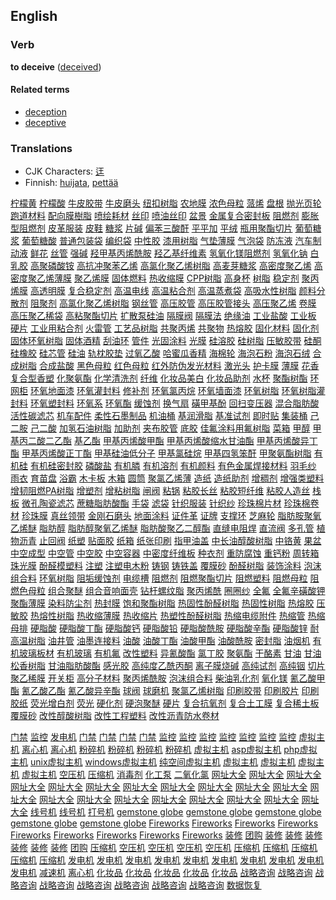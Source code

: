 ==English==
===Verb===
'''to deceive''' ([[deceived]])

====Related terms====
*[[deception]]
*[[deceptive]]

===Translations===
*CJK Characters: [[迋]]
*Finnish: [[huijata]], [[pettää]]
[http://www.shop263.com/i8-2/855.htm 柠檬黄]
[http://www.shop263.com/i8-2/856.htm 柠檬酸]
[http://www.shop263.com/i8-2/857.htm 牛皮胶带]
[http://www.shop263.com/i8-2/858.htm 牛皮磨头]
[http://www.shop263.com/i8-2/859.htm 纽扣树脂]
[http://www.shop263.com/i8-2/860.htm 农地膜]
[http://www.shop263.com/i8-2/861.htm 浓色母粒]
[http://www.shop263.com/i8-2/862.htm 蒎烯]
[http://www.shop263.com/i8-2/863.htm 盘根]
[http://www.shop263.com/i8-2/864.htm 抛光页轮]
[http://www.shop263.com/i8-2/865.htm 跑道材料]
[http://www.shop263.com/i8-2/866.htm 配向膜樹脂]
[http://www.shop263.com/i8-2/867.htm 喷绘耗材]
[http://www.shop263.com/i8-2/868.htm 丝印]
[http://www.shop263.com/i8-2/869.htm 喷油丝印]
[http://www.shop263.com/i8-2/870.htm 盆景]
[http://www.shop263.com/i8-2/871.htm 金属复合密封板]
[http://www.shop263.com/i8-2/872.htm 阻燃剂]
[http://www.shop263.com/i8-2/873.htm 膨胀型阻燃剂]
[http://www.shop263.com/i8-2/874.htm 皮革服装]
[http://www.shop263.com/i8-2/875.htm 皮鞋]
[http://www.shop263.com/i8-2/876.htm 糖浆]
[http://www.shop263.com/i8-2/877.htm 片碱]
[http://www.shop263.com/i8-2/878.htm 偏苯三酸酐]
[http://www.shop263.com/i8-2/879.htm 平平加]
[http://www.shop263.com/i8-2/880.htm 平绒]
[http://www.shop263.com/i8-2/882.htm 瓶用聚酯切片]
[http://www.shop263.com/i8-2/883.htm 葡萄糖浆]
[http://www.shop263.com/i8-2/884.htm 葡萄糖酸]
[http://www.shop263.com/i8-2/885.htm 普通包装袋]
[http://www.shop263.com/i8-2/886.htm 编织袋]
[http://www.shop263.com/i8-2/887.htm 中性胶]
[http://www.shop263.com/i8-2/888.htm 漆用树脂]
[http://www.shop263.com/i8-2/889.htm 气垫薄膜]
[http://www.shop263.com/i8-2/890.htm 气泡袋]
[http://www.shop263.com/i8-2/891.htm 防冻液]
[http://www.shop263.com/i8-2/892.htm 汽车制动液]
[http://www.shop263.com/i8-2/893.htm 鲜花]
[http://www.shop263.com/i8-2/894.htm 丝管]
[http://www.shop263.com/i8-2/895.htm 强碱]
[http://www.shop263.com/i8-2/896.htm 羟甲基丙烯酰胺]
[http://www.shop263.com/i8-2/897.htm 羟乙基纤维素]
[http://www.shop263.com/i8-2/898.htm 氢氧化镁阻燃剂]
[http://www.shop263.com/i8-2/899.htm 氢氧化钠]
[http://www.shop263.com/i8-2/900.htm 白乳胶]
[http://www.shop263.com/i8-2/901.htm 高聚磷酸铵]
[http://www.shop263.com/i8-2/902.htm 高抗冲聚苯乙烯]
[http://www.shop263.com/i8-2/903.htm 高氯化聚乙烯树脂]
[http://www.shop263.com/i8-2/904.htm 高麦芽糖浆]
[http://www.shop263.com/i8-2/905.htm 高密度聚乙烯]
[http://www.shop263.com/i8-2/906.htm 高密度聚乙烯薄膜]
[http://www.shop263.com/i8-2/907.htm 聚乙烯膜]
[http://www.shop263.com/i8-2/909.htm 固体燃料]
[http://www.shop263.com/i8-2/910.htm 热收缩膜]
[http://www.shop263.com/i8-2/911.htm CPP树脂]
[http://www.shop263.com/i8-2/912.htm 高身杯]
[http://www.shop263.com/i8-2/913.htm 树脂]
[http://www.shop263.com/i8-2/914.htm 稳定剂]
[http://www.shop263.com/i8-2/915.htm 聚丙烯膜]
[http://www.shop263.com/i8-2/916.htm 高透明膜]
[http://www.shop263.com/i8-2/917.htm 复合稳定剂]
[http://www.shop263.com/i8-2/918.htm 高温电线]
[http://www.shop263.com/i8-2/919.htm 高温粘合剂]
[http://www.shop263.com/i8-2/920.htm 高温蒸煮袋]
[http://www.shop263.com/i8-2/921.htm 高吸水性树脂]
[http://www.shop263.com/i8-2/922.htm 颜料分散剂]
[http://www.shop263.com/i8-2/923.htm 阻聚剂]
[http://www.shop263.com/i8-2/924.htm 高氯化聚乙烯树脂]
[http://www.shop263.com/i8-2/925.htm 钢丝管]
[http://www.shop263.com/i8-2/926.htm 高压胶管]
[http://www.shop263.com/i8-2/927.htm 高压胶管接头]
[http://www.shop263.com/i8-2/928.htm 高压聚乙烯]
[http://www.shop263.com/i8-2/929.htm 卷膜]
[http://www.shop263.com/i8-2/930.htm 高压聚乙稀袋]
[http://www.shop263.com/i8-2/931.htm 高粘聚酯切片]
[http://www.shop263.com/i8-2/932.htm 扩散泵硅油]
[http://www.shop263.com/i8-2/933.htm 隔膜阀]
[http://www.shop263.com/i8-2/934.htm 隔膜法]
[http://www.shop263.com/i8-2/935.htm 绝缘油]
[http://www.shop263.com/i8-2/936.htm 工业盐酸]
[http://www.shop263.com/i8-2/937.htm 工业板]
[http://www.shop263.com/i8-2/938.htm 硬片]
[http://www.shop263.com/i8-2/939.htm 工业用粘合剂]
[http://www.shop263.com/i8-2/940.htm 火雷管]
[http://www.shop263.com/i8-2/941.htm 工艺品树脂]
[http://www.shop263.com/i8-2/942.htm 共聚丙烯]
[http://www.shop263.com/i8-2/943.htm 共聚物]
[http://www.shop263.com/i8-2/944.htm 热熔胶]
[http://www.shop263.com/i8-2/945.htm 固化材料]
[http://www.shop263.com/i8-2/946.htm 固化剂]
[http://www.shop263.com/i8-2/947.htm 固体环氧树脂]
[http://www.shop263.com/i8-2/948.htm 固体酒精]
[http://www.shop263.com/i8-2/949.htm 刮油环]
[http://www.shop263.com/i8-2/950.htm 管件]
[http://www.shop263.com/i8-2/951.htm 光固涂料]
[http://www.shop263.com/i8-2/952.htm 光膜]
[http://www.shop263.com/i8-2/953.htm 硅溶胶]
[http://www.shop263.com/i8-2/954.htm 硅树脂]
[http://www.shop263.com/i8-2/955.htm 压敏胶带]
[http://www.shop263.com/i8-2/956.htm 硅酮]
[http://www.shop263.com/i8-2/957.htm 硅橡胶]
[http://www.shop263.com/i8-2/958.htm 硅芯管]
[http://www.shop263.com/i8-2/959.htm 硅油]
[http://www.shop263.com/i8-2/960.htm 轨枕胶垫]
[http://www.shop263.com/i8-2/961.htm 过氧乙酸]
[http://www.shop263.com/i8-2/962.htm 哈蜜瓜香精]
[http://www.shop263.com/i8-2/963.htm 海棉轮]
[http://www.shop263.com/i8-2/964.htm 海泡石粉]
[http://www.shop263.com/i8-2/965.htm 海泡石绒]
[http://www.shop263.com/i8-2/966.htm 合成树脂]
[http://www.shop263.com/i8-2/967.htm 合成盐酸]
[http://www.shop263.com/i8-2/968.htm 黑色母粒]
[http://www.shop263.com/i8-2/969.htm 红色母粒]
[http://www.shop263.com/i8-2/970.htm 红外防伪发光材料]
[http://www.shop263.com/i8-2/971.htm 激光头]
[http://www.shop263.com/i8-2/972.htm 护卡膜]
[http://www.shop263.com/i8-2/973.htm 薄膜]
[http://www.shop263.com/i8-2/974.htm 花香复合型香塑]
[http://www.shop263.com/i8-2/975.htm 化聚氨酯]
[http://www.shop263.com/i8-2/976.htm 化学清洗剂]
[http://www.shop263.com/i8-2/977.htm 纤维]
[http://www.shop263.com/i8-2/978.htm 化妆品美白]
[http://www.shop263.com/i8-2/979.htm 化妆品助剂]
[http://www.shop263.com/i8-2/980.htm 水杯]
[http://www.shop263.com/i8-2/981.htm 聚酯树酯]
[http://www.shop263.com/i8-2/982.htm 环网柜]
[http://www.shop263.com/i8-2/983.htm 环氧地面漆]
[http://www.shop263.com/i8-2/984.htm 环氧灌封料]
[http://www.shop263.com/i8-2/985.htm 修补剂]
[http://www.shop263.com/i8-2/986.htm 环氧氯丙烷]
[http://www.shop263.com/i8-2/987.htm 环氧墙面漆]
[http://www.shop263.com/i8-2/988.htm 环氧树脂]
[http://www.shop263.com/i8-2/989.htm 环氧树脂灌封料]
[http://www.shop263.com/i8-2/990.htm 环氧塑封料]
[http://www.shop263.com/i8-2/991.htm 环氧系]
[http://www.shop263.com/i8-2/992.htm 环氧酯]
[http://www.shop263.com/i8-2/993.htm 缓蚀剂]
[http://www.shop263.com/i8-2/994.htm 换气扇]
[http://www.shop263.com/i8-2/995.htm 磺甲基酚]
[http://www.shop263.com/i8-2/996.htm 回扫变压器]
[http://www.shop263.com/i8-2/997.htm 混合脂肪酸]
[http://www.shop263.com/i8-2/998.htm 活性碳滤芯]
[http://www.shop263.com/i8-2/999.htm 机车配件]
[http://www.shop263.com/i8-2/1100.htm 柔性石墨制品]
[http://www.shop263.com/i8-2/1101.htm 机油桶]
[http://www.shop263.com/i8-2/1102.htm 基润滑脂]
[http://www.shop263.com/i8-2/1103.htm 基准试剂]
[http://www.shop263.com/i8-2/1104.htm 即时贴]
[http://www.shop263.com/i8-2/1105.htm 集装桶]
[http://www.shop263.com/i8-2/1106.htm 己二胺]
[http://www.shop263.com/i8-2/1107.htm 己二酸]
[http://www.shop263.com/i8-2/1108.htm 加氢石油树脂]
[http://www.shop263.com/i8-2/1109.htm 加助剂]
[http://www.shop263.com/i8-2/1110.htm 夹布胶管]
[http://www.shop263.com/i8-2/1111.htm 底胶]
[http://www.shop263.com/i8-2/1112.htm 佳氟涂料用氟树脂]
[http://www.shop263.com/i8-2/1113.htm 菜箱]
[http://www.shop263.com/i8-2/1114.htm 甲醇]
[http://www.shop263.com/i8-2/1115.htm 甲基丙二酸二乙酯]
[http://www.shop263.com/i8-2/1116.htm 基乙酯]
[http://www.shop263.com/i8-2/1117.htm 甲基丙烯酸甲酯]
[http://www.shop263.com/i8-2/1118.htm 甲基丙烯酸缩水甘油酯]
[http://www.shop263.com/i8-2/1119.htm 甲基丙烯酸异丁酯]
[http://www.shop263.com/i8-2/1120.htm 甲基丙烯酸正丁酯]
[http://www.shop263.com/i8-2/1121.htm 甲基硅油低分子]
[http://www.shop263.com/i8-2/1122.htm 甲基氯硅烷]
[http://www.shop263.com/i8-2/1123.htm 甲基四氢笨酐]
[http://www.shop263.com/i8-2/1124.htm 甲聚氨酯树脂]
[http://www.shop263.com/i8-2/1125.htm 有机硅]
[http://www.shop263.com/i8-2/1126.htm 有机硅密封胶]
[http://www.shop263.com/i8-2/1127.htm 磷酸盐]
[http://www.shop263.com/i8-2/1128.htm 有机膦]
[http://www.shop263.com/i8-2/1129.htm 有机溶剂]
[http://www.shop263.com/i8-2/1130.htm 有机颜料]
[http://www.shop263.com/i8-2/1131.htm 有色金属焊接材料]
[http://www.shop263.com/i8-2/1132.htm 羽毛纱]
[http://www.shop263.com/i8-2/1133.htm 雨衣]
[http://www.shop263.com/i8-2/1134.htm 育苗盘]
[http://www.shop263.com/i8-2/1135.htm 浴霸]
[http://www.shop263.com/i8-2/1136.htm 木卡板]
[http://www.shop263.com/i8-2/1137.htm 木箱]
[http://www.shop263.com/i8-2/1138.htm 圆筒]
[http://www.shop263.com/i8-2/1139.htm 聚氯乙烯薄]
[http://www.shop263.com/i8-2/1140.htm 造纸]
[http://www.shop263.com/i8-2/1141.htm 造纸助剂]
[http://www.shop263.com/i8-2/1142.htm 增稠剂]
[http://www.shop263.com/i8-2/1143.htm 增强类塑料]
[http://www.shop263.com/i8-2/1144.htm 增韧阻燃PA树脂]
[http://www.shop263.com/i8-2/1145.htm 增塑剂]
[http://www.shop263.com/i8-2/1146.htm 增粘树脂]
[http://www.shop263.com/i8-2/1147.htm 闸阀]
[http://www.shop263.com/i8-2/1148.htm 粘锅]
[http://www.shop263.com/i8-2/1149.htm 粘胶长丝]
[http://www.shop263.com/i8-2/1150.htm 粘胶短纤维]
[http://www.shop263.com/i8-2/1151.htm 粘胶人造丝]
[http://www.shop263.com/i8-2/1152.htm 栈板]
[http://www.shop263.com/i8-2/1153.htm 微孔陶瓷滤芯]
[http://www.shop263.com/i8-2/1154.htm 蔗糖脂肪酸酯]
[http://www.shop263.com/i8-2/1155.htm 手袋]
[http://www.shop263.com/i8-2/1156.htm 滤袋]
[http://www.shop263.com/i8-2/1157.htm 针织服装]
[http://www.shop263.com/i8-2/1158.htm 针织纱]
[http://www.shop263.com/i8-2/1159.htm 珍珠棉片材]
[http://www.shop263.com/i8-2/1160.htm 珍珠棉卷材]
[http://www.shop263.com/i8-2/1161.htm 珍珠膜]
[http://www.shop263.com/i8-2/1162.htm 真丝领带]
[http://www.shop263.com/i8-2/1163.htm 金刚石磨头]
[http://www.shop263.com/i8-2/1164.htm 地面涂料]
[http://www.shop263.com/i8-2/1165.htm 证件革]
[http://www.shop263.com/i8-2/1166.htm 证牌]
[http://www.shop263.com/i8-2/1167.htm 支撑环 ]
[http://www.shop263.com/i8-2/1168.htm 芝麻轮]
[http://www.shop263.com/i8-2/1169.htm 脂肪胺聚氧乙烯醚]
[http://www.shop263.com/i8-2/1170.htm 脂肪醇]
[http://www.shop263.com/i8-2/1171.htm 脂肪醇聚氧乙烯醚]
[http://www.shop263.com/i8-2/1172.htm 脂肪酸聚乙二醇酯]
[http://www.shop263.com/i8-2/1173.htm 直缝电阻焊]
[http://www.shop263.com/i8-2/1174.htm 直流阀]
[http://www.shop263.com/i8-2/1175.htm 多孔管]
[http://www.shop263.com/i8-2/1176.htm 植物沥青]
[http://www.shop263.com/i8-2/1177.htm 止回阀]
[http://www.shop263.com/i8-2/1178.htm 纸塑]
[http://www.shop263.com/i8-2/1179.htm 贴面胶]
[http://www.shop263.com/i8-2/1170.htm 纸箱]
[http://www.shop263.com/i8-2/1181.htm 纸张印刷]
[http://www.shop263.com/i8-2/1182.htm 指甲油盖]
[http://www.shop263.com/i8-2/1183.htm 中长油醇酸树脂]
[http://www.shop263.com/i8-2/1184.htm 中铬黄]
[http://www.shop263.com/i8-2/1185.htm 果盆]
[http://www.shop263.com/i8-2/1186.htm 中空成型]
[http://www.shop263.com/i8-2/1187.htm 中空管]
[http://www.shop263.com/i8-2/1188.htm 中空胶]
[http://www.shop263.com/i8-2/1189.htm 中空容器]
[http://www.shop263.com/i8-2/1190.htm 中密度纤维板]
[http://www.shop263.com/i8-2/1191.htm 种衣剂]
[http://www.shop263.com/i8-2/1192.htm 重防腐蚀]
[http://www.shop263.com/i8-2/1193.htm 重钙粉]
[http://www.shop263.com/i8-2/1194.htm 周转箱]
[http://www.shop263.com/i8-2/1195.htm 珠光膜]
[http://www.shop263.com/i8-2/1196.htm 酚醛模塑料]
[http://www.shop263.com/i8-2/1197.htm 注塑]
[http://www.shop263.com/i8-2/1198.htm 注塑电木粉]
[http://www.shop263.com/i8-2/1199.htm 铸钢]
[http://www.shop263.com/i8-2/1100.htm 铸铁盖]
[http://www.shop263.com/i8-2/1101.htm 覆膜砂]
[http://www.shop263.com/i8-2/1102.htm 酚醛树脂]
[http://www.shop263.com/i8-2/1103.htm 装饰涂料]
[http://www.shop263.com/i8-2/1104.htm 泡沫组合料]
[http://www.shop263.com/i8-2/1105.htm 环氧树脂]
[http://www.shop263.com/i8-2/1106.htm 阻垢缓蚀剂]
[http://www.shop263.com/i8-2/1107.htm 电缆槽]
[http://www.shop263.com/i8-2/1108.htm 阻燃剂]
[http://www.shop263.com/i8-2/1109.htm 阻燃聚酯切片]
[http://www.shop263.com/i8-2/1110.htm 阻燃塑料]
[http://www.shop263.com/i8-2/1111.htm 阻燃母粒]
[http://www.shop263.com/i8-2/1112.htm 阻燃色母粒]
[http://www.shop263.com/i8-2/1113.htm 组合聚醚]
[http://www.shop263.com/i8-2/1114.htm 组合音响面壳]
[http://www.shop263.com/i8-2/1115.htm 钻杆螺纹脂]
[http://www.shop263.com/i8-2/1116.htm 聚丙烯酰]
[http://www.shop263.com/i8-2/1117.htm 圈圈纱]
[http://www.shop263.com/i8-2/1118.htm 全氟]
[http://www.shop263.com/i8-2/1119.htm 全氟辛磺酸钾]
[http://www.shop263.com/i8-2/1120.htm 聚酯薄膜]
[http://www.shop263.com/i8-2/1121.htm 染料防尘剂]
[http://www.shop263.com/i8-2/1122.htm 热封膜]
[http://www.shop263.com/i8-2/1123.htm 饱和聚酯树脂]
[http://www.shop263.com/i8-2/1124.htm 热固性酚醛树脂]
[http://www.shop263.com/i8-2/1125.htm 热固性树脂]
[http://www.shop263.com/i8-2/1126.htm 热熔胶]
[http://www.shop263.com/i8-2/1127.htm 压敏胶]
[http://www.shop263.com/i8-2/1128.htm 热熔性树脂]
[http://www.shop263.com/i8-2/1129.htm 热收缩薄膜]
[http://www.shop263.com/i8-2/1130.htm 热收缩片]
[http://www.shop263.com/i8-2/1131.htm 热塑性酚醛树脂]
[http://www.shop263.com/i8-2/1132.htm 热缩电缆附件]
[http://www.shop263.com/i8-2/1133.htm 热缩管]
[http://www.shop263.com/i8-2/1134.htm 热缩母排]
[http://www.shop263.com/i8-2/1135.htm 硬脂酸]
[http://www.shop263.com/i8-2/1136.htm 硬脂酸丁酯]
[http://www.shop263.com/i8-2/1137.htm 硬脂酸钙]
[http://www.shop263.com/i8-2/1138.htm 硬脂酸铅]
[http://www.shop263.com/i8-2/1139.htm 硬脂酸酰胺]
[http://www.shop263.com/i8-2/1140.htm 硬脂酸辛酯]
[http://www.shop263.com/i8-2/1141.htm 硬脂酸锌]
[http://www.shop263.com/i8-2/1142.htm 耐高温树脂]
[http://www.shop263.com/i8-2/1143.htm 油井管]
[http://www.shop263.com/i8-2/1144.htm 油墨连接料]
[http://www.shop263.com/i8-2/1145.htm 油酸]
[http://www.shop263.com/i8-2/1146.htm 油酸丁酯]
[http://www.shop263.com/i8-2/1147.htm 油酸甲酯]
[http://www.shop263.com/i8-2/1148.htm 油酸酰胺]
[http://www.shop263.com/i8-2/1149.htm 密封脂]
[http://www.shop263.com/i8-2/1150.htm 油烟机]
[http://www.shop263.com/i8-2/1151.htm 有机玻璃板材]
[http://www.shop263.com/i8-2/1152.htm 有机玻璃]
[http://www.shop263.com/i8-2/1153.htm 有机氟]
[http://www.shop263.com/i8-2/1154.htm 改性塑料]
[http://www.shop263.com/i8-2/1155.htm 异氰酸酯]
[http://www.shop263.com/i8-2/1156.htm 氯丁胶]
[http://www.shop263.com/i8-2/1157.htm 聚氨酯]
[http://www.shop263.com/i8-2/1158.htm 干酪素]
[http://www.shop263.com/i8-2/1159.htm 甘油]
[http://www.shop263.com/i8-2/1160.htm 甘油松香树脂]
[http://www.shop263.com/i8-2/1161.htm 甘油脂肪酸酯]
[http://www.shop263.com/i8-2/1162.htm 感光胶]
[http://www.shop263.com/i8-2/1163.htm 高纯度乙酰丙酮]
[http://www.shop263.com/i8-2/1164.htm 离子膜烧碱]
[http://www.shop263.com/i8-2/1165.htm 高纯试剂]
[http://www.shop263.com/i8-2/1166.htm 高纯铟]
[http://www.shop263.com/i8-2/1167.htm 切片]
[http://www.shop263.com/i8-2/1168.htm 聚乙稀膜]
[http://www.shop263.com/i8-2/1169.htm 开关柜]
[http://www.shop263.com/i8-2/1170.htm 高分子材料]
[http://www.shop263.com/i8-2/1171.htm 聚丙烯酰胺]
[http://www.shop263.com/i8-2/1172.htm 泡沫组合料]
[http://www.shop263.com/i8-2/1173.htm 柴油乳化剂]
[http://www.shop263.com/i8-2/1174.htm 氧化镁]
[http://www.shop263.com/i8-2/1175.htm 氰乙酸甲酯]
[http://www.shop263.com/i8-2/1176.htm 氰乙酸乙酯]
[http://www.shop263.com/i8-2/1177.htm 氰乙酸异辛酯]
[http://www.shop263.com/i8-2/1178.htm 球阀]
[http://www.shop263.com/i8-2/1179.htm 球磨机]
[http://www.shop263.com/i8-2/1170.htm 聚氯乙烯树脂]
[http://www.shop263.com/i8-2/1181.htm 印刷胶带]
[http://www.shop263.com/i8-2/1182.htm 印刷胶片]
[http://www.shop263.com/i8-2/1183.htm 印刷胶纸]
[http://www.shop263.com/i8-2/1184.htm 荧光增白剂]
[http://www.shop263.com/i8-2/1185.htm 荧光]
[http://www.shop263.com/i8-2/1186.htm 硬化剂]
[http://www.shop263.com/i8-2/1187.htm 硬泡聚醚]
[http://www.shop263.com/i8-2/1188.htm 硬片]
[http://www.shop263.com/i8-2/1189.htm 复合抗氧剂]
[http://www.shop263.com/i8-2/1190.htm 复合土工膜]
[http://www.shop263.com/i8-2/1191.htm 复合稀土板]
[http://www.shop263.com/i8-2/1192.htm 覆膜砂]
[http://www.shop263.com/i8-2/1193.htm 改性醇酸树脂]
[http://www.shop263.com/i8-2/1194.htm 改性工程塑料]
[http://www.shop263.com/i8-2/1195.htm 改性沥青防水卷材] 









 

 

 

  

 

[http://www.haishun.net 门禁]
[http://www.haishun.net 监控]
[http://www.genset-sh.com 发电机]
[http://www.haishun.net/p_mjds.htm 门禁]
[http://www.haishun.net/p_mjds_dmmj.htm 门禁]
[http://www.haishun.net/p_mjds_lwmj.htm 门禁]
[http://www.haishun.net/p_mjds_yjs.htm 门禁]
[http://www.haishun.net/cctv.htm 监控]
[http://www.haishun.net/p_cctv_jk.htm 监控]
[http://www.haishun.net/p_cctv_jk_sxj.htm 监控]
[http://www.haishun.net/p_cctv_jk_xsq.htm 监控]
[http://www.haishun.net/p_cctv_jk_yplxj.htm 监控]
[http://www.haishun.net/p_cctv_jk_yt.htm 监控]
[http://www.haishun.net/p_cctv_jk_zj.htm 监控]
[http://www.7766888.com 虚拟主机]
[http://www.xhhj.com.cn/prod.htm 离心机]
[http://www.xhhj.com.cn 离心机]
[http://www.zzhtjx.com 粉碎机]
[http://www.cctm.com.cn 粉碎机]
[http://www.zzhtjx.com/prod/ind-2.htm 粉碎机]
[http://www.zzhtjx.com/prod/ind-31.htm 粉碎机]
[http://haishun11.51.net 虚拟主机]
[http://www.7766888.com/introcom.htm asp虚拟主机]
[http://www.7766888.com/introcn.htm php虚拟主机]
[http://www.7766888.com/u_puji.htm unix虚拟主机]
[http://www.7766888.com/mysql.htm windows虚拟主机]
[http://www.7766888.com/u_jingji.htm 纯空间虚拟主机]
[http://www.7766888.com/u_biaozhun.htm 虚拟主机]
[http://www.7766888.com/u_zhiqiang.htm 虚拟主机]
[http://www.7766888.com/w_jingji.htm 虚拟主机]
[http://www.7766888.com/w_biaozhun.htm 虚拟主机]
[http://www.asp169.com/marketingsoft1.htm 空压机]
[http://www.asp169.com/marketingsoft2.htm 压缩机]
[http://www.asp169.com/zhaoguan.htm 消毒剂]
[http://www.xsjby.cn 化工泵]
[http://www.asp169.com/zhaoguan2.htm 二氧化氯]
[http://www.fm360.net 网址大全]
[http://www.fm360.net/page/001.html 网址大全]
[http://www.fm360.net/page/game.htm 网址大全]
[http://www.fm360.net/page/software.htm 网址大全]
[http://www.fm360.net/page/jinshi.htm 网址大全]
[http://www.fm360.net/page/music.htm 网址大全]
[http://www.fm360.net/page/053.html 网址大全]
[http://www.fm360.net/page/flash.htm 网址大全]
[http://www.fm360.net/page/newsweek.htm 网址大全]
[http://www.fm360.net/page/club.htm 网址大全]
[http://www.fm360.net/page/stock.htm 网址大全]
[http://www.fm360.net/page/love.htm 网址大全]
[http://www.fm360.net/page/netcard.htm 网址大全]
[http://www.fm360.net/page/025.html 网址大全]
[http://www.fm360.net/page/hardware.htm 网址大全]
[http://www.fm360.net/page/sport.htm 网址大全]
[http://www.fm360.net/page/shouji.htm 网址大全]
[http://www.fm360.net/page/ym.htm 网址大全]
[http://www.fm360.net/page/ylbj.htm 网址大全]
[http://www.fm360.net/page/car.htm 网址大全]
[http://www.jifamark.com 线号机]
[http://www.jifamark.com/xhj.htm 线号机]
[http://www.jifamark.com 打号机]
[http://global.garrywa.com/index1.htm gemstone globe]
[http://global.garrywa.com/recommend.asp gemstone globe]
[http://global.garrywa.com/productclass.asp gemstone globe]
[http://global.garrywa.com gemstone globe]
[http://global.garrywa.com/order.htm gemstone globe]
[http://fireworks.garrywa.com Fireworks]
[http://fireworks.garrywa.com/about.htm Fireworks]
[http://fireworks.garrywa.com/factory.htm Fireworks]
[http://fireworks.garrywa.com/index.htm Fireworks]
[http://fireworks.garrywa.com/pro.htm Fireworks]
[http://fireworks.garrywa.com/faq.htm Fireworks]
[http://fireworks.garrywa.com/safty.htm Fireworks]
[http://fireworks.garrywa.com/contact.htm Fireworks]
[http://fireworks.garrywa.com/productclass.asp Fireworks]
[http://www.funasia.cn 装修]
[http://www.funasia.cn 团购]
[http://www.funasia.cn/pinpai.asp 装修]
[http://www.funasia.cn/client/gb_list.asp 装修]
[http://www.funasia.cn/design/index.asp 装修]
[http://www.funasia.cn/funasiaHome/index.asp 装修]
[http://www.funasia.cn/jiancai.asp 装修]
[http://www.funasia.cn/shishang.asp 装修]
[http://www.funasia.cn/mall/AboutOur.htm 团购]
[http://www.sec66.com 压缩机]
[http://www.sec66.com 空压机]
[http://www.sec66.com/ym001/pro.asp 空压机]
[http://www.sec66.com/index001.htm 空压机]
[http://www.sec66.com/ym001/intr.htm 空压机]
[http://www.sec66.com/ym001/application.htm 压缩机]
[http://www.sec66.com/ym001/service.htm 压缩机]
[http://www.sec66.com/ym001/news.htm 压缩机]
[http://www.sec66.com/ym001/bbs.htm 压缩机]
[http://www.sec66.com/ym001/en_intr.htm 压缩机]
[http://www.genset-sh.com 发电机]
[http://www.genset-sh.com/cai.asp 发电机]
[http://www.genset-sh.com/tancu.asp 发电机]
[http://www.genset-sh.com/xi3.asp 发电机]
[http://www.genset-sh.com/lan.asp 发电机]
[http://www.genset-sh.com/leng.asp 发电机]
[http://www.genset-sh.com/jiyou.asp 发电机]
[http://www.genset-sh.com/ranyou.asp 发电机]
[http://www.genset-sh.com/kuongqi.asp 发电机]
[http://www.genset-sh.com/ssss.asp 发电机]
[http://www.zj-df.com 减速机]
[http://www.xhhj.com.cn 离心机]
[http://www.cndevi.com 化妆品]
[http://www.cndevi.com/About.asp 化妆品]
[http://www.cndevi.com/Product.asp 化妆品]
[http://www.cndevi.com/sale.asp 化妆品]
[http://www.cndevi.com/Went.asp 化妆品]
[http://www.sinostrategy.com 战略咨询]
[http://www.sinostrategy.com/finalbexcel/index.asp 战略咨询]
[http://www.sinostrategy.com/finalbexcel/service/index.asp 战略咨询]
[http://www.sinostrategy.com/finalbexcel/expertise/index.asp 战略咨询]
[http://www.sinostrategy.com/finalbexcel/practice/index.asp 战略咨询]
[http://www.sinostrategy.com/finalbexcel/knowledge/index.asp 战略咨询]
[http://www.sinostrategy.com/finalbexcel/connect/index.asp 战略咨询]
[http://www.sinostrategy.com/finalbexcel/company/media_center/index.asp 战略咨询]
[http://www.hdfix.com.cn 数据恢复]